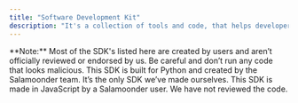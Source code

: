 ```yaml
---
title: "Software Development Kit"
description: "It's a collection of tools and code, that helps developers build software for Salamoonder."
---
```


<Note>
  **Note:** Most of the SDK's listed here are created by users and aren’t officially reviewed or endorsed by us. Be careful and don’t run any code that looks malicious.
</Note>

<CardGroup cols={2}>
  <Card title="salamoonder-py" icon="sparkles" href="https://github.com/Salamoonder-LLC/salamoonder-py">
    This SDK is built for Python and created by the Salamoonder team. It’s the only SDK we’ve made ourselves.
  </Card>
  <Card title="kappador/salamoonder" icon="face-smile-halo" href="https://github.com/Kappador/salamoonder">
    This SDK is made in JavaScript by a Salamoonder user. We have not reviewed the code.
  </Card>
</CardGroup>